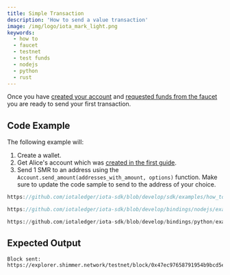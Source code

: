 ```yaml
---
title: Simple Transaction
description: 'How to send a value transaction'
image: /img/logo/iota_mark_light.png
keywords:
  - how to
  - faucet
  - testnet
  - test funds
  - nodejs
  - python
  - rust
---
```



Once you have [created your account](../accounts-and-addresses/create-account.mdx) and
[requested funds from the faucet](./request-funds.mdx) you are ready to send your first
transaction.

<TipFaucet />

## Code Example

The following example will:

1. Create a wallet.
2. Get Alice's account which was [created in the first guide](../accounts-and-addresses/create-account.mdx).
3. Send 1 SMR to an address using the `Account.send_amount(addresses_with_amount, options)` function. Make sure to update the code sample to send to the address of your choice.

<Tabs groupId="language" queryString>
<TabItem value="rust" label="Rust">

```rust reference
https://github.com/iotaledger/iota-sdk/blob/develop/sdk/examples/how_tos/simple_transaction/simple_transaction.rs
```

</TabItem>
<TabItem value="node" label="Node.js">

```typescript reference
https://github.com/iotaledger/iota-sdk/blob/develop/bindings/nodejs/examples/how_tos/simple_transaction/simple-transaction.ts
```

</TabItem>
<TabItem value="python" label="Python">

```python reference
https://github.com/iotaledger/iota-sdk/blob/develop/bindings/python/examples/how_tos/simple_transaction/simple_transaction.py
```

</TabItem>
</Tabs>

## Expected Output

```plaintext
Block sent: https://explorer.shimmer.network/testnet/block/0x47ec97658791954b9bcd5e47e6791396e3f340b82e81fe2cc7218f52ebec3804
```
